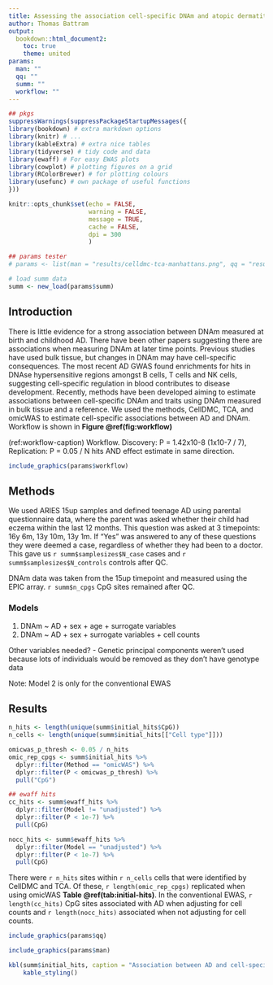 ```yaml
---
title: Assessing the association cell-specific DNAm and atopic dermatitis 
author: Thomas Battram
output:
  bookdown::html_document2:
    toc: true
    theme: united
params:
  man: ""
  qq: ""
  summ: ""
  workflow: ""
---
```


```r

## pkgs
suppressWarnings(suppressPackageStartupMessages({
library(bookdown) # extra markdown options
library(knitr) # ...
library(kableExtra) # extra nice tables
library(tidyverse) # tidy code and data
library(ewaff) # For easy EWAS plots
library(cowplot) # plotting figures on a grid
library(RColorBrewer) # for plotting colours
library(usefunc) # own package of useful functions
}))

knitr::opts_chunk$set(echo = FALSE, 
           			  warning = FALSE, 
            		  message = TRUE, 
            		  cache = FALSE, 
            		  dpi = 300 
            		  )

## params tester
# params <- list(man = "results/celldmc-tca-manhattans.png", qq = "results/celldmc-tca-qqs.png", summ = "results/summary-of-results.RData", workflow = "~/projects/ad-cse/ewas/report/cell-spec-workflow.drawio.pdf")

# load summ data
summ <- new_load(params$summ)

```

## Introduction

There is little evidence for a strong association between DNAm measured at birth and childhood AD. There have been other papers suggesting there are associations when measuring DNAm at later time points. Previous studies have used bulk tissue, but changes in DNAm may have cell-specific consequences. The most recent AD GWAS found enrichments for hits in DNAse hypersensitive regions amongst B cells, T cells and NK cells, suggesting cell-specific regulation in blood contributes to disease development. Recently, methods have been developed aiming to estimate associations between cell-specific DNAm and traits using DNAm measured in bulk tissue and a reference. We used the methods, CellDMC, TCA, and omicWAS to estimate cell-specific associations between AD and DNAm. Workflow is shown in __Figure \@ref(fig:workflow)__

(ref:workflow-caption) Workflow. Discovery: P = 1.42x10-8 (1x10-7 / 7), Replication: P = 0.05 / N hits AND effect estimate in same direction.

```r
include_graphics(params$workflow)
```

## Methods

We used ARIES 15up samples and defined teenage AD using parental questionnaire data, where the parent was asked whether their child had eczema within the last 12 months. This question was asked at 3 timepoints: 16y 6m, 13y 10m, 13y 1m. If "Yes" was answered to any of these questions they were deemed a case, regardless of whether they had been to a doctor. This gave us `r summ$samplesizes$N_case` cases and `r summ$samplesizes$N_controls` controls after QC.

DNAm data was taken from the 15up timepoint and measured using the EPIC array. `r summ$n_cpgs` CpG sites remained after QC.

### Models

1. DNAm ~ AD + sex + age + surrogate variables 
2. DNAm ~ AD + sex + surrogate variables + cell counts

Other variables needed? - Genetic principal components weren't used because lots of individuals would be removed as they don't have genotype data

Note: Model 2 is only for the conventional EWAS

## Results

```r
n_hits <- length(unique(summ$initial_hits$CpG))
n_cells <- length(unique(summ$initial_hits[["Cell type"]]))

omicwas_p_thresh <- 0.05 / n_hits
omic_rep_cpgs <- summ$initial_hits %>%
  dplyr::filter(Method == "omicWAS") %>%
  dplyr::filter(P < omicwas_p_thresh) %>%
  pull("CpG")

## ewaff hits
cc_hits <- summ$ewaff_hits %>%
  dplyr::filter(Model != "unadjusted") %>%
  dplyr::filter(P < 1e-7) %>%
  pull(CpG)

nocc_hits <- summ$ewaff_hits %>%
  dplyr::filter(Model == "unadjusted") %>%
  dplyr::filter(P < 1e-7) %>%
  pull(CpG)  
```

There were `r n_hits` sites within `r n_cells` cells that were identified by CellDMC and TCA. Of these, `r length(omic_rep_cpgs)` replicated when using omicWAS __Table \@ref(tab:initial-hits)__. In the conventional EWAS, `r length(cc_hits)` CpG sites associated with AD when adjusting for cell counts and `r length(nocc_hits)` associated when not adjusting for cell counts.

```r
include_graphics(params$qq)
```

```r
include_graphics(params$man)
```

```r
kbl(summ$initial_hits, caption = "Association between AD and cell-specific DNAm") %>%
    kable_styling()
```
